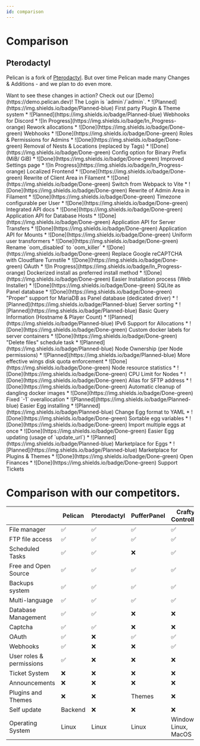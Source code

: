 ```yaml
---
id: comparison
---
```



# Comparison

## Pterodactyl

Pelican is a fork of [Pterodactyl](https://pterodactyl.io). But over time Pelican made many Changes & Additions - and we plan to do even more.

<Admonition type="info">
    Want to see these changes in action?  
    Check out our [Demo](https://demo.pelican.dev)! The Login is `admin`/`admin`.
</Admonition>

<Tabs>
    <TabItem value="1" label="General">
        * ![Planned](https://img.shields.io/badge/Planned-blue) First party Plugin & Theme system
        * ![Planned](https://img.shields.io/badge/Planned-blue) Webhooks for Discord
        * ![In Progress](https://img.shields.io/badge/In_Progress-orange) Rework allocations
        * ![Done](https://img.shields.io/badge/Done-green) Webhooks
        * ![Done](https://img.shields.io/badge/Done-green) Roles & Permissions for Admins
        * ![Done](https://img.shields.io/badge/Done-green) Removal of Nests & Locations (replaced by Tags)
        * ![Done](https://img.shields.io/badge/Done-green) Config option for Binary Prefix (MiB/ GiB)
        * ![Done](https://img.shields.io/badge/Done-green) Improved Settings page
    </TabItem>
    <TabItem value="2" label="Frontend">
        * ![In Progress](https://img.shields.io/badge/In_Progress-orange) Localized Frontend
        * ![Done](https://img.shields.io/badge/Done-green) Rewrite of Client Area in Filament
        * ![Done](https://img.shields.io/badge/Done-green) Switch from Webpack to Vite
        * ![Done](https://img.shields.io/badge/Done-green) Rewrite of Admin Area in Filament
        * ![Done](https://img.shields.io/badge/Done-green) Timezone configurable per User
    </TabItem>
    <TabItem value="3" label="API">
        * ![Done](https://img.shields.io/badge/Done-green) Integrated API docs
        * ![Done](https://img.shields.io/badge/Done-green) Application API for Database Hosts
        * ![Done](https://img.shields.io/badge/Done-green) Application API for Server Transfers
        * ![Done](https://img.shields.io/badge/Done-green) Application API for Mounts
        * ![Done](https://img.shields.io/badge/Done-green) Uniform user transformers
        * ![Done](https://img.shields.io/badge/Done-green) Rename `oom_disabled` to `oom_killer`
    </TabItem>
    <TabItem value="4" label="Auth">
        * ![Done](https://img.shields.io/badge/Done-green) Replace Google reCAPTCHA with Cloudflare Turnstile
        * ![Done](https://img.shields.io/badge/Done-green) OAuth
    </TabItem>
    <TabItem value="5" label="Setup">
        * ![In Progress](https://img.shields.io/badge/In_Progress-orange) Dockerized install as preferred install method
        * ![Done](https://img.shields.io/badge/Done-green) Easier Installation process (Web Installer)
        * ![Done](https://img.shields.io/badge/Done-green) SQLite as Panel database
        * ![Done](https://img.shields.io/badge/Done-green) "Proper" support for MariaDB as Panel database (dedicated driver)
    </TabItem>
    <TabItem value="6" label="Server">
        * ![Planned](https://img.shields.io/badge/Planned-blue) Server sorting
        * ![Planned](https://img.shields.io/badge/Planned-blue) Basic Query Information (Hostname & Player Count)
        * ![Planned](https://img.shields.io/badge/Planned-blue) IPv6 Support for Allocations
        * ![Done](https://img.shields.io/badge/Done-green) Custom docker labels for server containers
        * ![Done](https://img.shields.io/badge/Done-green) "Delete files" schedule task
    </TabItem>
    <TabItem value="7" label="Node">
        * ![Planned](https://img.shields.io/badge/Planned-blue) Node Ownership (per Node permissions)
        * ![Planned](https://img.shields.io/badge/Planned-blue) More effective wings disk quota enforcement 
        * ![Done](https://img.shields.io/badge/Done-green) Node resource statistics
        * ![Done](https://img.shields.io/badge/Done-green) CPU Limit for Nodes
        * ![Done](https://img.shields.io/badge/Done-green) Alias for SFTP address
        * ![Done](https://img.shields.io/badge/Done-green) Automatic cleanup of dangling docker images
        * ![Done](https://img.shields.io/badge/Done-green) Fixed `-1` overallocation
    </TabItem>
    <TabItem value="8" label="Eggs">
        * ![Planned](https://img.shields.io/badge/Planned-blue) Easier Egg installing
        * ![Planned](https://img.shields.io/badge/Planned-blue) Change Egg format to YAML
        * ![Done](https://img.shields.io/badge/Done-green) Sortable egg variables
        * ![Done](https://img.shields.io/badge/Done-green) Import multiple eggs at once
        * ![Done](https://img.shields.io/badge/Done-green) Easier Egg updating (usage of `update_url`)
    </TabItem>
    <TabItem value="9" label="Hub">
        * ![Planned](https://img.shields.io/badge/Planned-blue) Marketplace for Eggs
        * ![Planned](https://img.shields.io/badge/Planned-blue) Marketplace for Plugins & Themes
        * ![Done](https://img.shields.io/badge/Done-green) Open Finances
        * ![Done](https://img.shields.io/badge/Done-green) Support Tickets
    </TabItem>
</Tabs>

# Comparison with our competitors.
|                          | Pelican | Pterodactyl | PufferPanel | Crafty Controller     | Multicraft     | TCAdmin | AMP            |
|--------------------------|---------|-------------|-------------|-----------------------|----------------|---------|----------------|
| File manager             | ✅       | ✅           | ✅           | ✅                     | ✅              | ✅       | ✅              |
| FTP file access          | ✅       | ✅           | ✅           | ✅                     | ✅              | ✅       | ✅              |
| Scheduled Tasks          | ✅       | ✅           | ❌           | ✅                     | ✅              | ❌       | ✅              |
| Free and Open Source     | ✅       | ✅           | ✅           | ✅                     | ❌              | ❌       | ❌              |
| Backups system           | ✅       | ✅           | ✅           | ✅                     | ✅              | ✅       | ✅              |
| Multi-language           | ✅       | ✅           | ✅           | ✅                     | ✅              | ✅       | ✅              |
| Database Management      | ✅       | ✅           | ❌           | ❌                     | ✅              | ✅       | ✅              |
| Captcha                  | ✅       | ✅           | ❌           | ❌                     | ❌              | ❌       | ❌              |
| OAuth                    | ✅       | ❌           | ✅           | ✅                     | ❌              | ❌       | ❌              |
| Webhooks                 | ✅       | ❌           | ❌           | ✅                     | ❌              | ❌       | ❌              |
| User roles & permissions | ✅       | ❌           | ❌           | ❌                     | ✅              | ✅       | ✅              |
| Ticket System            | ❌       | ❌           | ❌           | ❌                     | ❌              | ✅       | ❌              |
| Announcements            | ❌       | ❌           | ❌           | ❌                     | ❌              | ✅       | ❌              |
| Plugins and Themes       | ❌       | ❌           | Themes      | ❌                     | Themes         | ✅       | ❌              |
| Self update              | Backend | ❌           | ❌           | ❌                     | ❌              | ✅       | ❌              |
| Operating System         | Linux   | Linux       | Linux       | Windows, Linux, MacOS | Linux, Windows | Windows | Linux, Windows |